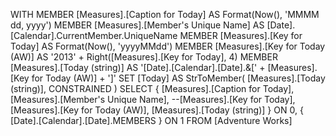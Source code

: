 WITH
MEMBER [Measures].[Caption for Today] AS
   Format(Now(), 'MMMM dd, yyyy')
MEMBER [Measures].[Member's Unique Name] AS
   [Date].[Calendar].CurrentMember.UniqueName
MEMBER [Measures].[Key for Today] AS
   Format(Now(), 'yyyyMMdd')
MEMBER [Measures].[Key for Today (AW)] AS
   '2013' + Right([Measures].[Key for Today], 4)
MEMBER [Measures].[Today (string)] AS
   '[Date].[Calendar].[Date].&[' +
 [Measures].[Key for Today (AW)] + ']'
SET [Today] AS
   StrToMember( [Measures].[Today (string)], CONSTRAINED )
SELECT
   { [Measures].[Caption for Today],
     [Measures].[Member's Unique Name],
   --[Measures].[Key for Today],
     [Measures].[Key for Today (AW)],
     [Measures].[Today (string)] } ON 0,
   { [Date].[Calendar].[Date].MEMBERS } ON 1
FROM
   [Adventure Works]